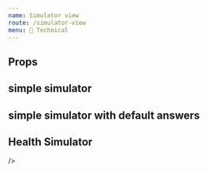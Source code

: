 ```yaml
---
name: Simulator view
route: /simulator-view
menu: 🧰 Technical
---
```



## Props

## simple simulator

<Playground fullBleed noPadding>
  <SimulatorView
    onSubmit={console.log}
    onUpdate={console.log}
    questions={{
      name: '2-acte-medical',
      label: 'Acte médical',
      type: 'radio',
      options: [
        {
          value: '__medecin',
          label: 'Medecin',
        },
        {
          value: '__hopital',
          label: 'Hôpital',
        },
        {
          value: '__dental',
          label: 'Dentaire',
        },
      ],
    }}
  />
</Playground>

## simple simulator with default answers

<Playground fullBleed noPadding>
  <SimulatorView
    onSubmit={console.log}
    onUpdate={console.log}
    answers={{ '3-acte-medical': '__medecin' }}
    questions={{
      name: '3-acte-medical',
      label: 'Acte médical',
      type: 'radio',
      options: [
        {
          value: '__medecin',
          label: 'Medecin',
        },
        {
          value: '__hopital',
          label: 'Hôpital',
        },
        {
          value: '__dental',
          label: 'Dentaire',
        },
      ],
    }}
  />
</Playground>

## Health Simulator

<Playground fullBleed noPadding>
  <SimulatorView
    onSubmit={console.log}
    onUpdate={console.log}
    questions={{
      name: 'acte-medical',
      label: 'Acte médical',
      type: 'radio',
      info: {
        label:
          'Ea veniam elit id irure sit excepteur labore excepteur consequat tempor esse velit consequat.',
        link: {
          to: 'http://www.google.com'
        }
      },
      options: [
        {
          value: '_medecin',
          label: 'Medecin',
          next: {
            name: 'acte-medical-medecin',
            type: 'radio',
            label: 'Quel est votre besoin ?',
            info: {
              label: 'Choose wisely'
            },
            options: [
              {
                value: 'acte-medial-medecin-gene',
                label:
                  'Consultation de médecin généraliste (honoraires maîtrisés *)',
                next: {
                  name: 'expense',
                  type: 'number',
                  step: '0.01',
                  label: 'Montant de la dépense',
                  info: {
                    label: 'Le prix varie entre 400 et 1000 € selon le secteur.'
                  },
                  suffix: '€'
                }
              },
              {
                value: 'acte-medial-medecin-cardio',
                label: "Consultation d'un cardiologue (honoraires maîtrisés *)",
                next: {
                  name: 'expense',
                  type: 'number',
                  step: '0.01',
                  label: 'Montant de la dépense',
                  info: {
                    label: 'Le prix varie entre 400 et 1000 € selon le secteur.'
                  },
                  suffix: '€'
                }
              },
              {
                value: 'acte-medial-medecin-cardio-libre',
                label: "Consultation d'un cardiologue (honoraires libres *)",
                next: {
                  name: 'expense',
                  type: 'number',
                  step: '0.01',
                  label: 'Montant de la dépense',
                  info: {
                    label: 'Le prix varie entre 400 et 1000 € selon le secteur.'
                  },
                  suffix: '€'
                }
              },
              {
                value: 'acte-medial-medecin-osteo',
                label: "Consultation d'un ostéopathe",
                next: {
                  name: 'expense',
                  type: 'number',
                  step: '0.01',
                  label: 'Montant de la dépense',
                  info: {
                    label: 'Le prix varie entre 400 et 1000 € selon le secteur.'
                  },
                  suffix: '€'
                }
              }
            ]
          }
        },
        {
          value: '_hopital',
          label: 'Hôpital',
          next: {
            name: 'hopotal-chambre',
            type: 'radio',
            label: 'Quel est votre besoin ?',
            options: [
              {
                value: 'particuliere',
                label: 'Chambre particulière',
                next: {
                  name: 'expense',
                  type: 'number',
                  step: '0.01',
                  label: 'Montant de la dépense',
                  info: {
                    label: 'Le prix varie entre 400 et 1000 € selon le secteur.'
                  },
                  suffix: '€'
                }
              },
              {
                value: 'accompagnant',
                label: 'Lit accompagnant',
                next: {
                  name: 'expense',
                  type: 'number',
                  step: '0.01',
                  label: 'Montant de la dépense',
                  info: {
                    label: 'Le prix varie entre 400 et 1000 € selon le secteur.'
                  },
                  suffix: '€'
                }
              }
            ]
          }
        },
        {
          value: 'dental',
          label: 'Dentaire',
          next: {
            name: 'dental-besoin',
            type: 'radio',
            label: 'Quel est votre besoin ?',
            options: [
              {
                value: 'detartrage',
                label: 'Détartrage',
                next: {
                  name: 'expense-uniq',
                  type: 'number',
                  label: 'Montant de la dépense',
                  next: {
                    name: 'acte-medical-medecin-bisss',
                    type: 'radio',
                    label: 'Quel est votre besoin ?',
                    options: [
                      {
                        value: 'acte-medial-medecin-gene',
                        label:
                          'Consultation de médecin généraliste (honoraires maîtrisés *)',
                        next: {
                          name: 'expense',
                          type: 'number',
                          step: '0.01',
                          label: 'Montant de la dépense',
                          info: {
                            label:
                              'Le prix varie entre 400 et 1000 € selon le secteur.'
                          },
                          suffix: '€'
                        }
                      },
                      {
                        value: 'acte-medial-medecin-cardio',
                        label:
                          "Consultation d'un cardiologue (honoraires maîtrisés *)",
                        next: {
                          name: 'expense',
                          type: 'number',
                          step: '0.01',
                          label: 'Montant de la dépense',
                          info: {
                            label:
                              'Le prix varie entre 400 et 1000 € selon le secteur.'
                          },
                          suffix: '€'
                        }
                      },
                      {
                        value: 'acte-medial-medecin-cardio-libre',
                        label:
                          "Consultation d'un cardiologue (honoraires libres *)",
                        next: {
                          name: 'expense',
                          type: 'number',
                          step: '0.01',
                          label: 'Montant de la dépense',
                          info: {
                            label:
                              'Le prix varie entre 400 et 1000 € selon le secteur.'
                          },
                          suffix: '€'
                        }
                      },
                      {
                        value: 'acte-medial-medecin-osteo',
                        label: "Consultation d'un ostéopathe",
                        next: {
                          name: 'expense',
                          type: 'number',
                          step: '0.01',
                          label: 'Montant de la dépense',
                          info: {
                            label:
                              'Le prix varie entre 400 et 1000 € selon le secteur.'
                          },
                          suffix: '€'
                        }
                      }
                    ]
                  }
                }
              },
              {
                value: 'otrho-non-rembourse',
                label: 'Orthodontie non remboursée par la Sécurité sociale',
                next: {
                  name: 'expense',
                  type: 'number',
                  step: '0.01',
                  label: 'Montant de la dépense',
                  info: {
                    label: 'Le prix varie entre 400 et 1000 € selon le secteur.'
                  },
                  suffix: '€'
                }
              }
            ]
          }
        }
      ]
    }}

/>

</Playground>
